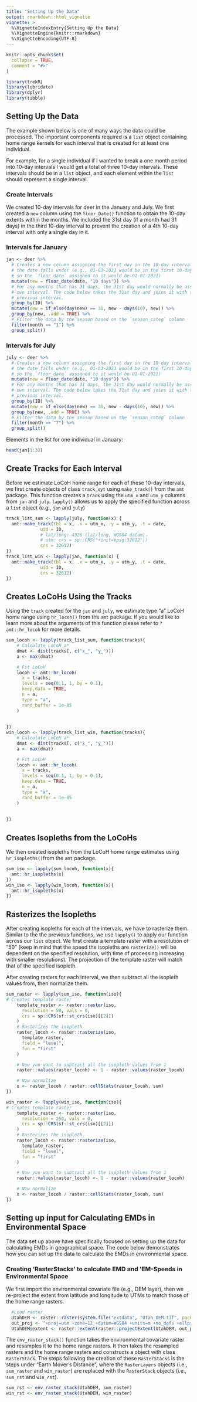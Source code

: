 ```yaml
---
title: "Setting Up the Data"
output: rmarkdown::html_vignette
vignette: >
  %\VignetteIndexEntry{Setting Up the Data}
  %\VignetteEngine{knitr::rmarkdown}
  %\VignetteEncoding{UTF-8}
---
```


```r
knitr::opts_chunk$set(
  collapse = TRUE,
  comment = "#>"
)

```

```r
library(trekR)
library(lubridate)
library(dplyr)
library(tibble)
```

## Setting Up the Data
The example shown below is one of many ways the data could be processed. The important components required is a `list` object containing home range kernels for each interval that is created for at least one individual. 

For example, for a single individual if I wanted to break a one month period into 10-day intervals I would get a total of three 10-day intervals. These intervals should be in a `list` object, and each element within the `list` should represent a single interval. 

### Create Intervals
We created 10-day intervals for deer in the January and July. We first created a `new` column using the `floor_Date()` function to obtain the 10-day extents within the months. We included the 31st day (if a month had 31 days) in the third 10-day interval to prevent the creation of a 4th 10-day interval with only a single day in it.   

### Intervals for January
```r
jan <- deer %>%
  # Creates a new column assigning the first day in the 10-day interval in which
  # the date falls under (e.g., 01-03-2021 would be in the first 10-day interval
  # so the `floor_date` assigned to it would be 01-01-2021)
  mutate(new = floor_date(date, "10 days")) %>%
  # For any months that has 31 days, the 31st day would normally be assigned its 
  # own interval. The code below takes the 31st day and joins it with the 
  # previous interval. 
  group_by(ID) %>% 
  mutate(new = if_else(day(new) == 31, new - days(10), new)) %>% 
  group_by(new, .add = TRUE) %>%
  # Filter the data by the season based on the `season_categ` column
  filter(month == "1") %>% 
  group_split()
```

### Intervals for July
```r
july <- deer %>%
  # Creates a new column assigning the first day in the 10-day interval in which
  # the date falls under (e.g., 01-03-2021 would be in the first 10-day interval
  # so the `floor_date` assigned to it would be 01-01-2021)
  mutate(new = floor_date(date, "10 days")) %>%
  # For any months that has 31 days, the 31st day would normally be assigned its 
  # own interval. The code below takes the 31st day and joins it with the 
  # previous interval. 
  group_by(ID) %>% 
  mutate(new = if_else(day(new) == 31, new - days(10), new)) %>% 
  group_by(new, .add = TRUE) %>%
  # Filter the data by the season based on the `season_categ` column
  filter(month == "7") %>% 
  group_split()

```

Elements in the list for one individual in January:
```r
head(jan[1:3])
```


## Create Tracks for Each Interval
Before we estimate LoCoH home range for each of these 10-day intervals, we first create objects of class `track_xyt` using `make_track()` from the `amt` package. This function creates a `track` using the `utm_x` and `utm_y` columns from `jan` and `july`. `lapply()` allows us to apply the specified function across a `list` object (e.g., `jan` and `july`)

``` r
track_list_sum <- lapply(july, function(x) {
  amt::make_track(tbl = x, .x = utm_x, .y = utm_y, .t = date,
             uid = ID,
             # lat/long: 4326 (lat/long, WGS84 datum).
             # utm: crs = sp::CRS("+init=epsg:32612"))
             crs = 32612)
})
track_list_win <- lapply(jan, function(x) {
  amt::make_track(tbl = x, .x = utm_x, .y = utm_y, .t = date,
             uid = ID,
             crs = 32612)
})


```

## Creates LoCoHs Using the Tracks 
Using the `track` created for the `jan` and `july`, we estimate type "a" LoCoH home range using `hr_locoh()` from the `amt` package. If you would like to learn more about the arguments of this function please refer to `?amt::hr_locoh` for more details.  

```r
sum_locoh <- lapply(track_list_sum, function(tracks){
    # Calculate LoCoH a*
    dmat <- dist(tracks[, c("x_", "y_")])
    a <- max(dmat)

    # Fit LoCoH
    locoh <- amt::hr_locoh(
      x = tracks,
      levels = seq(0.1, 1, by = 0.1),
      keep.data = TRUE,
      n = a,
      type = "a",
      rand_buffer = 1e-05
    )
    
    
})
win_locoh <- lapply(track_list_win, function(tracks){
    # Calculate LoCoH a*
    dmat <- dist(tracks[, c("x_", "y_")])
    a <- max(dmat)

    # Fit LoCoH
    locoh <- amt::hr_locoh(
      x = tracks,
      levels = seq(0.1, 1, by = 0.1),
      keep.data = TRUE,
      n = a,
      type = "a",
      rand_buffer = 1e-05
    )
    
    
})
```

## Creates Isopleths from the LoCoHs
We then created isopleths from the LoCoH home range estimates using `hr_isopleths()`from the `amt` package. 
```r
sum_iso <- lapply(sum_locoh, function(x){
  amt::hr_isopleths(x)
})
win_iso <- lapply(win_locoh, function(x){
  amt::hr_isopleths(x)
})

```

## Rasterizes the Isopleths 
After creating isopleths for each of the intervals, we have to rasterize them. Similar to the the previous functions, we use `lapply()` to apply our function across our `list` object. We first create a template raster with a resolution of "50" (keep in mind that the speed the isopleths are `rasterize()` will be dependent on the specified resolution, with time of processing increasing with smaller resolutions). The projection of the template raster will match that of the specified isopleth.

After creating rasters for each interval, we then subtract all the isopleth values from, then normalize them. 
```r
sum_raster <- lapply(sum_iso, function(iso){
# Creates template raster
    template_raster <- raster::raster(iso,
      resolution = 50, vals = 0,
      crs = sp::CRS(sf::st_crs(iso)[[2]])
    )
    # Rasterizes the isopleth
    raster_locoh <- raster::rasterize(iso,
      template_raster,
      field = "level",
      fun = "first"
    )

    # Now you want to subtract all the isopleth values from 1
    raster::values(raster_locoh) <- 1 - raster::values(raster_locoh)

    # Now normalize
    x <- raster_locoh / raster::cellStats(raster_locoh, sum)
})

win_raster <- lapply(win_iso, function(iso){
# Creates template raster
    template_raster <- raster::raster(iso,   
      resolution = 250, vals = 0,
      crs = sp::CRS(sf::st_crs(iso)[[2]])
    )
    # Rasterizes the isopleth
    raster_locoh <- raster::rasterize(iso,
      template_raster,
      field = "level",
      fun = "first"
    )

    # Now you want to subtract all the isopleth values from 1
    raster::values(raster_locoh) <- 1 - raster::values(raster_locoh)

    # Now normalize
    x <- raster_locoh / raster::cellStats(raster_locoh, sum)
})
```

## Setting up input for Calculating EMDs in Environmental Space
The data set up above have specifically focused on setting up the data for calculating EMDs in geographical space. The code below demonstrates how you can set up the data to calculate the EMDs in environmental space. 

### Creating 'RasterStacks' to calculate EMD and 'EM-Speeds in Environmental Space

We first import the environmental covariate file (e.g., DEM layer), then we re-project the extent from latitude and longitude to UTMs to match those of the home range rasters.
```r
  #Load raster
  UtahDEM <- raster::raster(system.file("extdata", "Utah_DEM.tif", package = "trekR"))
  out_proj <- "+proj=utm +zone=12 +datum=WGS84 +units=m +no_defs +ellps=WGS84 +towgs84=0,0,0"
  UtahDEM@extent <- raster::extent(raster::projectExtent(UtahDEM, out_proj))
```

The `env_raster_stack()` function takes the environmental covariate raster and resamples it to the home range rasters. It then takes the resampled rasters and the home range rasters and constructs a object with class `RasterStack`. The steps following the creation of these `RasterStacks` is the steps under "Earth Mover's Distance", where the `RasterLayers` objects (i.e., `sum_raster` and `win_raster`) are replaced with the `RasterStack` objects (i.e., `sum_rst` and `win_rst`). 

```r
sum_rst <- env_raster_stack(UtahDEM, sum_raster)
win_rst <- env_raster_stack(UtahDEM, win_raster)

```
